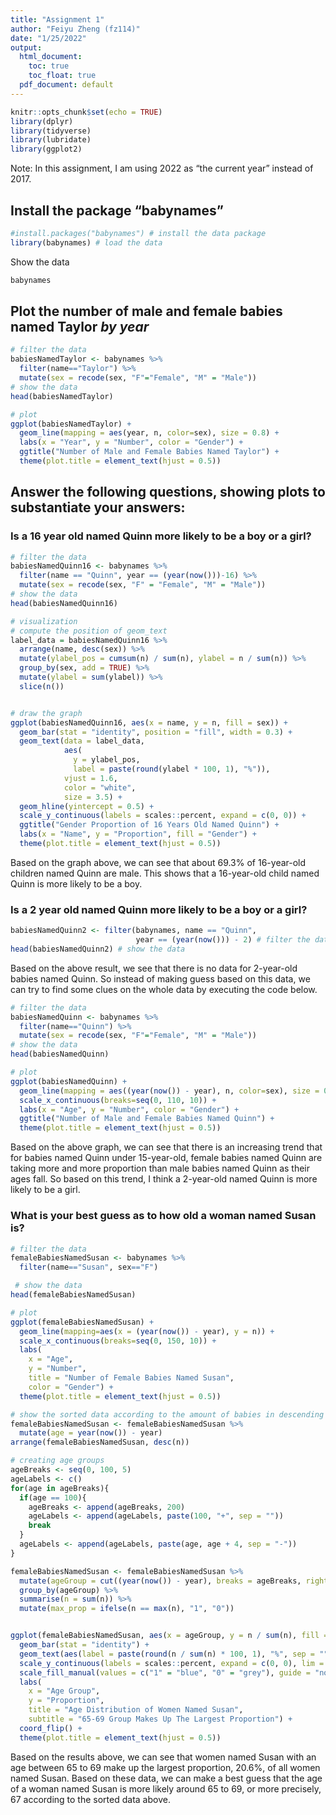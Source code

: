```yaml
---
title: "Assignment 1"
author: "Feiyu Zheng (fz114)"
date: "1/25/2022"
output:
  html_document:
    toc: true
    toc_float: true
  pdf_document: default
---
```


```r
knitr::opts_chunk$set(echo = TRUE)
library(dplyr)
library(tidyverse)
library(lubridate)
library(ggplot2)
```

Note: In this assignment, I am using 2022 as "the current year" instead of 2017.

## Install the package "babynames"

```r
#install.packages("babynames") # install the data package
library(babynames) # load the data
```

Show the data

```r
babynames
```

## Plot the number of male and female babies named Taylor *by year*

```r
# filter the data
babiesNamedTaylor <- babynames %>%
  filter(name=="Taylor") %>%
  mutate(sex = recode(sex, "F"="Female", "M" = "Male"))
# show the data
head(babiesNamedTaylor)

# plot
ggplot(babiesNamedTaylor) +
  geom_line(mapping = aes(year, n, color=sex), size = 0.8) + 
  labs(x = "Year", y = "Number", color = "Gender") +
  ggtitle("Number of Male and Female Babies Named Taylor") +
  theme(plot.title = element_text(hjust = 0.5))
```

## Answer the following questions, showing plots to substantiate your answers:

### Is a 16 year old named Quinn more likely to be a boy or a girl?

```r
# filter the data
babiesNamedQuinn16 <- babynames %>%
  filter(name == "Quinn", year == (year(now()))-16) %>%
  mutate(sex = recode(sex, "F" = "Female", "M" = "Male"))
# show the data
head(babiesNamedQuinn16)

# visualization
# compute the position of geom_text
label_data = babiesNamedQuinn16 %>%
  arrange(name, desc(sex)) %>%
  mutate(ylabel_pos = cumsum(n) / sum(n), ylabel = n / sum(n)) %>%
  group_by(sex, add = TRUE) %>%
  mutate(ylabel = sum(ylabel)) %>%
  slice(n())


# draw the graph
ggplot(babiesNamedQuinn16, aes(x = name, y = n, fill = sex)) +
  geom_bar(stat = "identity", position = "fill", width = 0.3) +
  geom_text(data = label_data,
            aes(
              y = ylabel_pos,
              label = paste(round(ylabel * 100, 1), "%")),
            vjust = 1.6,
            color = "white",
            size = 3.5) +
  geom_hline(yintercept = 0.5) + 
  scale_y_continuous(labels = scales::percent, expand = c(0, 0)) +
  ggtitle("Gender Proportion of 16 Years Old Named Quinn") +
  labs(x = "Name", y = "Proportion", fill = "Gender") + 
  theme(plot.title = element_text(hjust = 0.5))
```

Based on the graph above, we can see that about 69.3% of 16-year-old children named Quinn are male. This shows that a 16-year-old child named Quinn is more likely to be a boy.

### Is a 2 year old named Quinn more likely to be a boy or a girl?

```r
babiesNamedQuinn2 <- filter(babynames, name == "Quinn",
                            year == (year(now())) - 2) # filter the data
head(babiesNamedQuinn2) # show the data
```

Based on the above result, we see that there is no data for 2-year-old babies named Quinn. So instead of making guess based on this data, we can try to find some clues on the whole data by executing the code below.

```r
# filter the data
babiesNamedQuinn <- babynames %>%
  filter(name=="Quinn") %>%
  mutate(sex = recode(sex, "F"="Female", "M" = "Male"))
# show the data
head(babiesNamedQuinn)

# plot
ggplot(babiesNamedQuinn) +
  geom_line(mapping = aes((year(now()) - year), n, color=sex), size = 0.8) +
  scale_x_continuous(breaks=seq(0, 110, 10)) +
  labs(x = "Age", y = "Number", color = "Gender") +
  ggtitle("Number of Male and Female Babies Named Quinn") +
  theme(plot.title = element_text(hjust = 0.5))
```

Based on the above graph, we can see that there is an increasing trend that for babies named Quinn under 15-year-old, female babies named Quinn are taking more and more proportion than male babies named Quinn as their ages fall. So based on this trend, I think a 2-year-old named Quinn is more likely to be a girl.

### What is your best guess as to how old a woman named Susan is?

```r
# filter the data
femaleBabiesNamedSusan <- babynames %>%
  filter(name=="Susan", sex=="F")

 # show the data
head(femaleBabiesNamedSusan)

# plot
ggplot(femaleBabiesNamedSusan) +
  geom_line(mapping=aes(x = (year(now()) - year), y = n)) + 
  scale_x_continuous(breaks=seq(0, 150, 10)) +
  labs(
    x = "Age", 
    y = "Number",
    title = "Number of Female Babies Named Susan",
    color = "Gender") + 
  theme(plot.title = element_text(hjust = 0.5))

# show the sorted data according to the amount of babies in descending order
femaleBabiesNamedSusan <- femaleBabiesNamedSusan %>%
  mutate(age = year(now()) - year)
arrange(femaleBabiesNamedSusan, desc(n))

# creating age groups
ageBreaks <- seq(0, 100, 5)
ageLabels <- c()
for(age in ageBreaks){
  if(age == 100){
    ageBreaks <- append(ageBreaks, 200)
    ageLabels <- append(ageLabels, paste(100, "+", sep = ""))
    break
  }
  ageLabels <- append(ageLabels, paste(age, age + 4, sep = "-"))
}

femaleBabiesNamedSusan <- femaleBabiesNamedSusan %>%
  mutate(ageGroup = cut((year(now()) - year), breaks = ageBreaks, right = F, labels = ageLabels)) %>%
  group_by(ageGroup) %>%
  summarise(n = sum(n)) %>%
  mutate(max_prop = ifelse(n == max(n), "1", "0"))


ggplot(femaleBabiesNamedSusan, aes(x = ageGroup, y = n / sum(n), fill = max_prop)) + 
  geom_bar(stat = "identity") + 
  geom_text(aes(label = paste(round(n / sum(n) * 100, 1), "%", sep = "")), hjust = -0.1, size = 3) +
  scale_y_continuous(labels = scales::percent, expand = c(0, 0), lim = c(0, 0.225)) +
  scale_fill_manual(values = c("1" = "blue", "0" = "grey"), guide = "none") +
  labs(
    x = "Age Group",
    y = "Proportion",
    title = "Age Distribution of Women Named Susan",
    subtitle = "65-69 Group Makes Up The Largest Proportion") + 
  coord_flip() +
  theme(plot.title = element_text(hjust = 0.5))
```

Based on the results above, we can see that women named Susan with an age between 65 to 69 make up the largest proportion, 20.6%, of all women named Susan. Based on these data, we can make a best guess that the age of a woman named Susan is more likely around 65 to 69, or more precisely, 67 according to the sorted data above.
